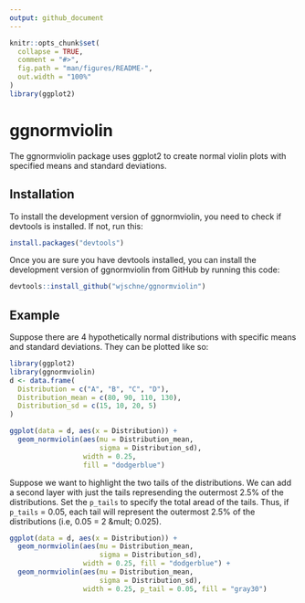```yaml
---
output: github_document
---
```


<!-- README.md is generated from README.Rmd. Please edit that file -->

```r
knitr::opts_chunk$set(
  collapse = TRUE,
  comment = "#>",
  fig.path = "man/figures/README-",
  out.width = "100%"
)
library(ggplot2)
```
# ggnormviolin

The ggnormviolin package uses ggplot2 to create normal violin plots with specified means and standard deviations.

## Installation

To install the development version of ggnormviolin, you need to check
if devtools is installed. If not, run this:

```r
install.packages("devtools")
```

Once you are sure you have devtools installed, you can install the
development version of ggnormviolin from GitHub by running this code:

```r
devtools::install_github("wjschne/ggnormviolin")
```

## Example

Suppose there are 4 hypothetically normal distributions with specific means and standard deviations. They can be plotted like so:

```r
library(ggplot2)
library(ggnormviolin)
d <- data.frame(
  Distribution = c("A", "B", "C", "D"),
  Distribution_mean = c(80, 90, 110, 130),
  Distribution_sd = c(15, 10, 20, 5)
)

ggplot(data = d, aes(x = Distribution)) +
  geom_normviolin(aes(mu = Distribution_mean, 
                      sigma = Distribution_sd), 
                  width = 0.25,
                  fill = "dodgerblue") 
```

Suppose we want to highlight the two tails of the distributions. We can add a second layer with just the tails represending the outermost 2.5% of the distributions. Set the `p_tails` to specify the total aread of the tails. Thus, if `p_tails` = 0.05, each tail will represent the outermost 2.5% of the distributions (i.e, 0.05 = 2 &mult; 0.025).


```r
ggplot(data = d, aes(x = Distribution)) +
  geom_normviolin(aes(mu = Distribution_mean, 
                      sigma = Distribution_sd), 
                  width = 0.25, fill = "dodgerblue") +
  geom_normviolin(aes(mu = Distribution_mean, 
                      sigma = Distribution_sd), 
                  width = 0.25, p_tail = 0.05, fill = "gray30")
```

